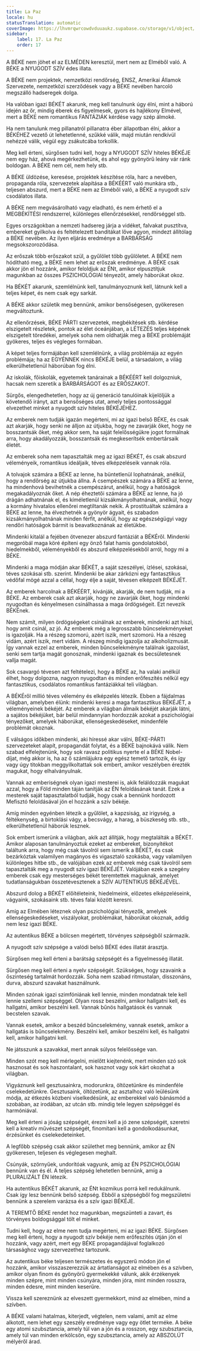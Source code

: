 ```yaml
---
title: La Paz
locale: hu
statusTranslation: automatic
coverImage: https://lhvmrqwrcowdvduuaukz.supabase.co/storage/v1/object/public/strapi-uploads/small_cover-educacion-fundamental.webp-2d51a7828a2b1309555be27f7e2a61a0.webp
sidebar:
    label: 17. La Paz
    order: 17
---
```

A BÉKE nem jöhet el az ELMÉDEN keresztül, mert nem az Elméből való. A BÉKE a NYUGODT SZÍV édes illata.

A BÉKE nem projektek, nemzetközi rendőrség, ENSZ, Amerikai Államok Szervezete, nemzetközi szerződések vagy a BÉKE nevében harcoló megszálló hadseregek dolga.

Ha valóban igazi BÉKÉT akarunk, meg kell tanulnunk úgy élni, mint a háború idején az őr, mindig éberek és figyelmesek, gyors és hajlékony Elmével, mert a BÉKE nem romantikus FANTÁZIÁK kérdése vagy szép álmoké.

Ha nem tanulunk meg pillanatról pillanatra éber állapotban élni, akkor a BÉKÉHEZ vezető út lehetetlenné, szűkké válik, majd miután rendkívül nehézzé válik, végül egy zsákutcába torkollik.

Meg kell érteni, sürgősen tudni kell, hogy a NYUGODT SZÍV hiteles BÉKÉJE nem egy ház, ahová megérkezhetünk, és ahol egy gyönyörű leány vár ránk boldogan. A BÉKE nem cél, nem hely stb.

A BÉKE üldözése, keresése, projektek készítése róla, harc a nevében, propaganda róla, szervezetek alapítása a BÉKÉÉRT való munkára stb., teljesen abszurd, mert a BÉKE nem az Elméből való, a BÉKE a nyugodt szív csodálatos illata.

A BÉKE nem megvásárolható vagy eladható, és nem érhető el a MEGBÉKÍTÉSI rendszerrel, különleges ellenőrzésekkel, rendőrséggel stb.

Egyes országokban a nemzeti hadsereg járja a vidéket, falvakat pusztítva, embereket gyilkolva és feltételezett banditákat lőve agyon, mindezt állítólag a BÉKE nevében. Az ilyen eljárás eredménye a BARBÁRSÁG megsokszorozódása.

Az erőszak több erőszakot szül, a gyűlölet több gyűlöletet. A BÉKE nem hódítható meg, a BÉKE nem lehet az erőszak eredménye. A BÉKE csak akkor jön el hozzánk, amikor feloldjuk az ÉNt, amikor elpusztítjuk magunkban az összes PSZICHOLÓGIAI tényezőt, amely háborúkat okoz.

Ha BÉKÉT akarunk, szemlélnünk kell, tanulmányoznunk kell, látnunk kell a teljes képet, és nem csak egy sarkát.

A BÉKE akkor születik meg bennünk, amikor bensőségesen, gyökeresen megváltoztunk.

Az ellenőrzések, BÉKE PÁRTI szervezetek, megbékítések stb. kérdése elszigetelt részletek, pontok az élet óceánjában, a LÉTEZÉS teljes képének elszigetelt töredékei, amelyek soha nem oldhatják meg a BÉKE problémáját gyökeres, teljes és végleges formában.

A képet teljes formájában kell szemlélnünk, a világ problémája az egyén problémája; ha az EGYÉNNEK nincs BÉKÉJE belül, a társadalom, a világ elkerülhetetlenül háborúban fog élni.

Az iskolák, főiskolák, egyetemek tanárainak a BÉKÉÉRT kell dolgozniuk, hacsak nem szeretik a BARBÁRSÁGOT és az ERŐSZAKOT.

Sürgős, elengedhetetlen, hogy az új generáció tanulóinak kijelöljük a követendő irányt, azt a bensőséges utat, amely teljes pontossággal elvezethet minket a nyugodt szív hiteles BÉKÉJÉHEZ.

Az emberek nem tudják igazán megérteni, mi az igazi belső BÉKE, és csak azt akarják, hogy senki ne álljon az útjukba, hogy ne zavarják őket, hogy ne bosszantsák őket, még akkor sem, ha saját felelősségükre jogot formálnak arra, hogy akadályozzák, bosszantsák és megkeserítsék embertársaik életét.

Az emberek soha nem tapasztalták meg az igazi BÉKÉT, és csak abszurd véleményeik, romantikus ideáljaik, téves elképzeléseik vannak róla.

A tolvajok számára a BÉKE az lenne, ha büntetlenül lophatnának, anélkül, hogy a rendőrség az útjukba állna. A csempészek számára a BÉKE az lenne, ha mindenhová bevihetnék a csempészárut, anélkül, hogy a hatóságok megakadályoznák őket. A nép éheztetői számára a BÉKE az lenne, ha jó drágán adhatnának el, és kíméletlenül kizsákmányolhatnának, anélkül, hogy a kormány hivatalos ellenőrei megtiltanák nekik. A prostituáltak számára a BÉKE az lenne, ha élvezhetnék a gyönyör ágyait, és szabadon kizsákmányolhatnának minden férfit, anélkül, hogy az egészségügyi vagy rendőri hatóságok bármit is beavatkoznának az életükbe.

Mindenki kitalál a fejében ötvenezer abszurd fantáziát a BÉKÉről. Mindenki megpróbál maga köré építeni egy önző falat hamis gondolatokból, hiedelmekből, véleményekből és abszurd elképzelésekből arról, hogy mi a BÉKE.

Mindenki a maga módján akar BÉKÉT, a saját szeszélyei, ízlései, szokásai, téves szokásai stb. szerint. Mindenki be akar zárkózni egy fantasztikus védőfal mögé azzal a céllal, hogy élje a saját, tévesen elképzelt BÉKÉJÉT.

Az emberek harcolnak a BÉKÉÉRT, kívánják, akarják, de nem tudják, mi a BÉKE. Az emberek csak azt akarják, hogy ne zavarják őket, hogy mindenki nyugodtan és kényelmesen csinálhassa a maga ördögségeit. Ezt nevezik BÉKÉnek.

Nem számít, milyen ördögségeket csinálnak az emberek, mindenki azt hiszi, hogy amit csinál, az jó. Az emberek még a legrosszabb bűncselekményeket is igazolják. Ha a részeg szomorú, azért iszik, mert szomorú. Ha a részeg vidám, azért iszik, mert vidám. A részeg mindig igazolja az alkoholizmusát. Így vannak ezzel az emberek, minden bűncselekményre találnak igazolást, senki sem tartja magát gonosznak, mindenki igaznak és becsületesnek vallja magát.

Sok csavargó tévesen azt feltételezi, hogy a BÉKE az, ha valaki anélkül élhet, hogy dolgozna, nagyon nyugodtan és minden erőfeszítés nélkül egy fantasztikus, csodálatos romantikus fantáziákkal teli világban.

A BÉKÉről millió téves vélemény és elképzelés létezik. Ebben a fájdalmas világban, amelyben élünk: mindenki keresi a maga fantasztikus BÉKÉJÉT, a véleményeinek békéjét. Az emberek a világban álmaik békéjét akarják látni, a sajátos békéjüket, bár belül mindannyian hordozzák azokat a pszichológiai tényezőket, amelyek háborúkat, ellenségeskedéseket, mindenféle problémát okoznak.

E válságos időkben mindenki, aki híressé akar válni, BÉKE-PÁRTI szervezeteket alapít, propagandát folytat, és a BÉKE bajnokává válik. Nem szabad elfelejtenünk, hogy sok ravasz politikus nyerte el a BÉKE Nobel-díjat, még akkor is, ha az ő számlájukra egy egész temető tartozik, és így vagy úgy titokban meggyilkoltattak sok embert, amikor veszélyben érezték magukat, hogy elhalványulnak.

Vannak az emberiségnek olyan igazi mesterei is, akik feláldozzák magukat azzal, hogy a Föld minden táján tanítják az ÉN feloldásának tanát. Ezek a mesterek saját tapasztalatból tudják, hogy csak a bennünk hordozott Mefisztó feloldásával jön el hozzánk a szív békéje.

Amíg minden egyénben létezik a gyűlölet, a kapzsiság, az irigység, a féltékenység, a birtoklási vágy, a becsvágy, a harag, a büszkeség stb. stb., elkerülhetetlenül háborúk lesznek.

Sok embert ismerünk a világban, akik azt állítják, hogy megtalálták a BÉKÉT. Amikor alaposan tanulmányoztuk ezeket az embereket, bizonyítékot találtunk arra, hogy még csak távolról sem ismerik a BÉKÉT, és csak bezárkóztak valamilyen magányos és vigasztaló szokásba, vagy valamilyen különleges hitbe stb., de valójában ezek az emberek még csak távolról sem tapasztalták meg a nyugodt szív igazi BÉKÉJÉT. Valójában ezek a szegény emberek csak egy mesterséges békét teremtettek maguknak, amelyet tudatlanságukban összetévesztenek a SZÍV AUTENTIKUS BÉKÉJÉVEL.

Abszurd dolog a BÉKÉT előítéleteink, hiedelmeink, előzetes elképzeléseink, vágyaink, szokásaink stb. téves falai között keresni.

Amíg az Elmében léteznek olyan pszichológiai tényezők, amelyek ellenségeskedéseket, viszályokat, problémákat, háborúkat okoznak, addig nem lesz igazi BÉKE.

Az autentikus BÉKE a bölcsen megértett, törvényes szépségből származik.

A nyugodt szív szépsége a valódi belső BÉKE édes illatát árasztja.

Sürgősen meg kell érteni a barátság szépségét és a figyelmesség illatát.

Sürgősen meg kell érteni a nyelv szépségét. Szükséges, hogy szavaink a őszinteség tartalmát hordozzák. Soha nem szabad ritmustalan, disszonáns, durva, abszurd szavakat használnunk.

Minden szónak igazi szimfóniának kell lennie, minden mondatnak tele kell lennie szellemi szépséggel. Olyan rossz beszélni, amikor hallgatni kell, és hallgatni, amikor beszélni kell. Vannak bűnös hallgatások és vannak becstelen szavak.

Vannak esetek, amikor a beszéd bűncselekmény, vannak esetek, amikor a hallgatás is bűncselekmény. Beszélni kell, amikor beszélni kell, és hallgatni kell, amikor hallgatni kell.

Ne játsszunk a szavakkal, mert annak súlyos felelőssége van.

Minden szót meg kell mérlegelni, mielőtt kiejtenénk, mert minden szó sok hasznosat és sok haszontalant, sok hasznot vagy sok kárt okozhat a világban.

Vigyáznunk kell gesztusainkra, modorunkra, öltözetünkre és mindenféle cselekedetünkre. Gesztusaink, öltözetünk, az asztalhoz való leülésünk módja, az étkezés közbeni viselkedésünk, az emberekkel való bánásmód a szobában, az irodában, az utcán stb. mindig tele legyen szépséggel és harmóniával.

Meg kell érteni a jóság szépségét, érezni kell a jó zene szépségét, szeretni kell a kreatív művészet szépségét, finomítani kell a gondolkodásunkat, érzésünket és cselekedeteinket.

A legfőbb szépség csak akkor születhet meg bennünk, amikor az ÉN gyökeresen, teljesen és véglegesen meghalt.

Csúnyák, szörnyűek, undorítóak vagyunk, amíg az ÉN PSZICHOLÓGIAI bennünk van és él. A teljes szépség lehetetlen bennünk, amíg a PLURALIZÁLT ÉN létezik.

Ha autentikus BÉKÉT akarunk, az ÉNt kozmikus porrá kell redukálnunk. Csak így lesz bennünk belső szépség. Ebből a szépségből fog megszületni bennünk a szerelem varázsa és a szív igazi BÉKÉJE.

A TEREMTŐ BÉKE rendet hoz magunkban, megszünteti a zavart, és törvényes boldogsággal tölt el minket.

Tudni kell, hogy az elme nem tudja megérteni, mi az igazi BÉKE. Sürgősen meg kell érteni, hogy a nyugodt szív békéje nem erőfeszítés útján jön el hozzánk, vagy azért, mert egy BÉKE propagandájával foglalkozó társasághoz vagy szervezethez tartozunk.

Az autentikus béke teljesen természetes és egyszerű módon jön el hozzánk, amikor visszaszerezzük az ártatlanságot az elmében és a szívben, amikor olyan finom és gyönyörű gyermekekké válunk, akik érzékenyek minden szépre, mint minden csúnyára, minden jóra, mint minden rosszra, minden édesre, mint minden keserűre.

Vissza kell szereznünk az elveszett gyermekkort, mind az elmében, mind a szívben.

A BÉKE valami hatalmas, kiterjedt, végtelen, nem valami, amit az elme alkotott, nem lehet egy szeszély eredménye vagy egy ötlet terméke. A béke egy atomi szubsztancia, amely túl van a jón és a rosszon, egy szubsztancia, amely túl van minden erkölcsön, egy szubsztancia, amely az ABSZOLÚT mélyéről árad.
